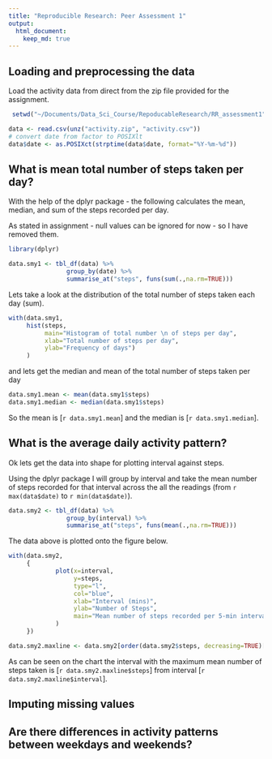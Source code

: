 ```yaml
---
title: "Reproducible Research: Peer Assessment 1"
output: 
  html_document:
    keep_md: true
---
```



## Loading and preprocessing the data

Load the activity data from direct from the zip file provided for the assignment.
```r
 setwd("~/Documents/Data_Sci_Course/RepoducableResearch/RR_assessment1")
```

```r
data <- read.csv(unz("activity.zip", "activity.csv"))
# convert date from factor to POSIXlt
data$date <- as.POSIXct(strptime(data$date, format="%Y-%m-%d"))
```

## What is mean total number of steps taken per day?

With the help of the dplyr package - the following calculates the mean, median, and sum of the steps recorded per day.

As stated in assignment - null values can be ignored for now - so I have removed them.

```r
library(dplyr)

data.smy1 <- tbl_df(data) %>% 
                group_by(date) %>%
                summarise_at("steps", funs(sum(.,na.rm=TRUE)))

```

Lets take a look at the distribution of the total number of steps taken each day (sum).

```r
with(data.smy1, 
     hist(steps, 
          main="Histogram of total number \n of steps per day", 
          xlab="Total number of steps per day",
          ylab="Frequency of days")
     )
```

and lets get the median and mean of the total number of steps taken per day

```r
data.smy1.mean <- mean(data.smy1$steps)
data.smy1.median <- median(data.smy1$steps)
```

So the mean is [`r data.smy1.mean`] and the median is [`r data.smy1.median`]. 

## What is the average daily activity pattern?

Ok lets get the data into shape for plotting interval against steps. 

Using the dplyr package I will group by interval and take the mean number of steps recorded for that interval across the all the readings (from `r max(data$date)` to `r min(data$date)`).

```r
data.smy2 <- tbl_df(data) %>% 
                group_by(interval) %>% 
                summarise_at("steps", funs(mean(.,na.rm=TRUE)))
```

The data above is plotted onto the figure below.

```r
with(data.smy2, 
     {
             plot(x=interval,
                  y=steps, 
                  type="l",
                  col="blue", 
                  xlab="Interval (mins)",
                  ylab="Number of Steps",
                  main="Mean number of steps recorded per 5-min interval"
             )
     })
```

```r
data.smy2.maxline <- data.smy2[order(data.smy2$steps, decreasing=TRUE)[1],]
```

As can be seen on the chart the interval with the maximum mean number of steps taken is [`r data.smy2.maxline$steps`] from interval [`r data.smy2.maxline$interval`].

## Imputing missing values



## Are there differences in activity patterns between weekdays and weekends?
